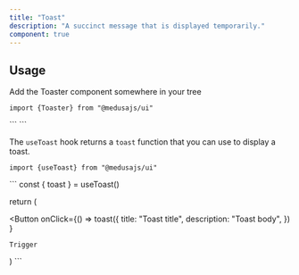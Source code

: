 ```yaml
---
title: "Toast"
description: "A succinct message that is displayed temporarily."
component: true
---
```


<ComponentExample name="toaster-demo" />

## Usage

Add the Toaster component somewhere in your tree

<Snippet>```import {Toaster} from "@medusajs/ui"```</Snippet>

<Snippet>
  ```
  <Toaster />
  ```
</Snippet>

The <Code>useToast</Code> hook returns a <Code>toast</Code> function that you can use to display a toast.

<Snippet>```import {useToast} from "@medusajs/ui"```</Snippet>

<Snippet>
```
const { toast } = useToast()

return (

  <Button 
    onClick={() => 
      toast({ 
        title: "Toast title",
        description: "Toast body",
      })
    }
  >
    Trigger
  </Button>
)
```
</Snippet>
